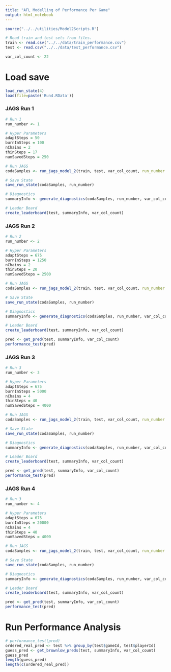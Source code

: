 ---
title: "AFL Modelling of Performance Per Game"
output: html_notebook
---
```{r}
source("../../utilities/Model2Scripts.R")

# Read train and test sets from files.
train <- read.csv("../../data/train_performance.csv")
test <- read.csv("../../data/test_performance.csv")

var_col_count <- 22
```

# Load save
```{r}
load_run_state(4)
load(file=paste('Run4.RData'))
```

### JAGS Run 1
```{r}
# Run 1
run_number <- 1

# Hyper Parameters
adaptSteps = 50
burnInSteps = 100
nChains = 2
thinSteps = 17
numSavedSteps = 250

# Run JAGS
codaSamples <- run_jags_model_2(train, test, var_col_count, run_number = run_number, adaptSteps = adaptSteps, burnInSteps = burnInSteps, nChains = nChains, thinSteps = thinSteps, numSavedSteps = numSavedSteps)

# Save State
save_run_state(codaSamples, run_number)

# Diagnostics
summaryInfo <- generate_diagnostics(codaSamples, run_number, var_col_count, TRUE)

# Leader Board
create_leaderboard(test, summaryInfo, var_col_count)
```

### JAGS Run 2
```{r}
# Run 2
run_number <- 2

# Hyper Parameters
adaptSteps = 675
burnInSteps = 1250
nChains = 2
thinSteps = 20
numSavedSteps = 2500

# Run JAGS
codaSamples <- run_jags_model_2(train, test, var_col_count, run_number = run_number, adaptSteps = adaptSteps, burnInSteps = burnInSteps, nChains = nChains, thinSteps = thinSteps, numSavedSteps = numSavedSteps)

# Save State
save_run_state(codaSamples, run_number)

# Diagnostics
summaryInfo <- generate_diagnostics(codaSamples, run_number, var_col_count, TRUE)

# Leader Board
create_leaderboard(test, summaryInfo, var_col_count)

pred <- get_pred(test, summaryInfo, var_col_count)
performance_test(pred)
```

### JAGS Run 3
```{r}
# Run 3
run_number <- 3

# Hyper Parameters
adaptSteps = 675
burnInSteps = 5000
nChains = 4
thinSteps = 40
numSavedSteps = 4000

# Run JAGS
codaSamples <- run_jags_model_2(train, test, var_col_count, run_number = run_number, adaptSteps = adaptSteps, burnInSteps = burnInSteps, nChains = nChains, thinSteps = thinSteps, numSavedSteps = numSavedSteps)

# Save State
save_run_state(codaSamples, run_number)

# Diagnostics
summaryInfo <- generate_diagnostics(codaSamples, run_number, var_col_count, TRUE)

# Leader Board
create_leaderboard(test, summaryInfo, var_col_count)

pred <- get_pred(test, summaryInfo, var_col_count)
performance_test(pred)
```

### JAGS Run 4
```{r}
# Run 3
run_number <- 4

# Hyper Parameters
adaptSteps = 675
burnInSteps = 20000
nChains = 4
thinSteps = 40
numSavedSteps = 4000

# Run JAGS
codaSamples <- run_jags_model_2(train, test, var_col_count, run_number = run_number, adaptSteps = adaptSteps, burnInSteps = burnInSteps, nChains = nChains, thinSteps = thinSteps, numSavedSteps = numSavedSteps)

# Save State
save_run_state(codaSamples, run_number)

# Diagnostics
summaryInfo <- generate_diagnostics(codaSamples, run_number, var_col_count, TRUE)

# Leader Board
create_leaderboard(test, summaryInfo, var_col_count)

pred <- get_pred(test, summaryInfo, var_col_count)
performance_test(pred)
```

# Run Performance Analysis
```{r}


# performance_test(pred)
ordered_real_pred <- test %>% group_by(test$gameId, test$playerId)
guess_pred <- get_brownlow_preds(test, summaryInfo, var_col_count)
guess_pred
length(guess_pred)
length(c(ordered_real_pred))
```
